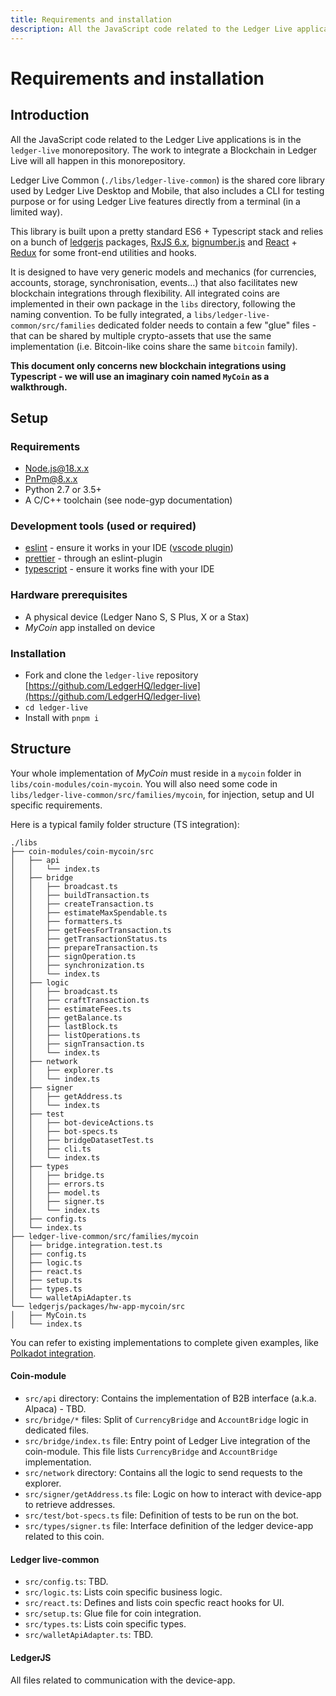 ```yaml
---
title: Requirements and installation
description: All the JavaScript code related to the Ledger Live applications is in the ledger-live monorepository. The work to integrate a Blockchain in Ledger Live will all happen in this monorepository.
---
```



# Requirements and installation

## Introduction

All the JavaScript code related to the Ledger Live applications is in the `ledger-live` monorepository. The work to integrate a Blockchain in Ledger Live will all happen in this monorepository.

Ledger Live Common (`./libs/ledger-live-common`) is the shared core library used by Ledger Live Desktop and Mobile, that also includes a CLI for testing purpose or for using Ledger Live features directly from a terminal (in a limited way).

This library is built upon a pretty standard ES6 + Typescript stack and relies on a bunch of [ledgerjs](https://github.com/LedgerHQ/ledger-live/tree/develop/libs/ledgerjs) packages, [RxJS 6.x](https://github.com/ReactiveX/rxjs/tree/6.x), [bignumber.js](https://github.com/MikeMcl/bignumber.js) and [React](https://github.com/facebook/react/) + [Redux](https://github.com/reduxjs/redux) for some front-end utilities and hooks.

It is designed to have very generic models and mechanics (for currencies, accounts, storage, synchronisation, events...) that also facilitates new blockchain integrations through flexibility.
All integrated coins are implemented in their own package in the `libs` directory, following the naming convention. To be fully integrated, a `libs/ledger-live-common/src/families` dedicated folder needs to contain a few "glue" files - that can be shared by multiple crypto-assets that use the same implementation (i.e. Bitcoin-like coins share the same `bitcoin` family).

**This document only concerns new blockchain integrations using Typescript - we will use an imaginary coin named `MyCoin` as a walkthrough.**

## Setup

### Requirements

- [Node.js@18.x.x](https://nodejs.org/)
- [PnPm@8.x.x](https://pnpm.io/)
- Python 2.7 or 3.5+
- A C/C++ toolchain (see node-gyp documentation)

### Development tools (used or required)

- [eslint](https://github.com/eslint/eslint) - ensure it works in your IDE ([vscode plugin](https://marketplace.visualstudio.com/items?itemName=dbaeumer.vscode-eslint))
- [prettier](https://github.com/prettier/prettier) - through an eslint-plugin
- [typescript](https://www.typescriptlang.org/) - ensure it works fine with your IDE

### Hardware prerequisites

- A physical device (Ledger Nano S, S Plus, X or a Stax)
- <i>MyCoin</i> app installed on device

### Installation

- Fork and clone the `ledger-live` repository [https://github.com/LedgerHQ/ledger-live](https://github.com/LedgerHQ/ledger-live)
- `cd ledger-live`
- Install with `pnpm i`

## Structure

Your whole implementation of <i>MyCoin</i> must reside in a `mycoin` folder in `libs/coin-modules/coin-mycoin`.
You will also need some code in `libs/ledger-live-common/src/families/mycoin`, for injection, setup and UI specific requirements.

Here is a typical family folder structure (TS integration):

```plaintext copy
./libs
├── coin-modules/coin-mycoin/src
│   ├── api
│   │   └── index.ts
│   ├── bridge
│   │   ├── broadcast.ts
│   │   ├── buildTransaction.ts
│   │   ├── createTransaction.ts
│   │   ├── estimateMaxSpendable.ts
│   │   ├── formatters.ts
│   │   ├── getFeesForTransaction.ts
│   │   ├── getTransactionStatus.ts
│   │   ├── prepareTransaction.ts
│   │   ├── signOperation.ts
│   │   ├── synchronization.ts
│   │   └── index.ts
│   ├── logic
│   │   ├── broadcast.ts
│   │   ├── craftTransaction.ts
│   │   ├── estimateFees.ts
│   │   ├── getBalance.ts
│   │   ├── lastBlock.ts
│   │   ├── listOperations.ts
│   │   ├── signTransaction.ts
│   │   └── index.ts
│   ├── network
│   │   ├── explorer.ts
│   │   └── index.ts
│   ├── signer
│   │   ├── getAddress.ts
│   │   └── index.ts
│   ├── test
│   │   ├── bot-deviceActions.ts
│   │   ├── bot-specs.ts
│   │   ├── bridgeDatasetTest.ts
│   │   ├── cli.ts
│   │   └── index.ts
│   ├── types
│   │   ├── bridge.ts
│   │   ├── errors.ts
│   │   ├── model.ts
│   │   ├── signer.ts
│   │   └── index.ts
│   ├── config.ts
│   └── index.ts
├── ledger-live-common/src/families/mycoin
│   ├── bridge.integration.test.ts
│   ├── config.ts
│   ├── logic.ts
│   ├── react.ts
│   ├── setup.ts
│   ├── types.ts
│   └── walletApiAdapter.ts
└── ledgerjs/packages/hw-app-mycoin/src
│   ├── MyCoin.ts
│   └── index.ts
```

<Callout type="info" emoji="ℹ️">
    You can refer to existing implementations to complete given examples, like <a href='https://github.com/LedgerHQ/ledger-live/tree/develop/libs/ledger-live-common/src/families/polkadot'>Polkadot integration</a>.
</Callout>

#### Coin-module
 * `src/api` directory: Contains the implementation of B2B interface (a.k.a. Alpaca) - TBD.
 * `src/bridge/*` files: Split of `CurrencyBridge` and `AccountBridge` logic in dedicated files.
 * `src/bridge/index.ts` file: Entry point of Ledger Live integration of the coin-module. This file lists `CurrencyBridge` and `AccountBridge` implementation.
 * `src/network` directory: Contains all the logic to send requests to the explorer.
 * `src/signer/getAddress.ts` file: Logic on how to interact with device-app to retrieve addresses.
 * `src/test/bot-specs.ts` file: Definition of tests to be run on the bot.
 * `src/types/signer.ts` file: Interface definition of the ledger device-app related to this coin.

#### Ledger live-common
 * `src/config.ts`: TBD.
 * `src/logic.ts`: Lists coin specific business logic.
 * `src/react.ts`: Defines and lists coin specfic react hooks for UI.
 * `src/setup.ts`: Glue file for coin integration.
 * `src/types.ts`: Lists coin specific types.
 * `src/walletApiAdapter.ts`: TBD.

#### LedgerJS
All files related to communication with the device-app.
